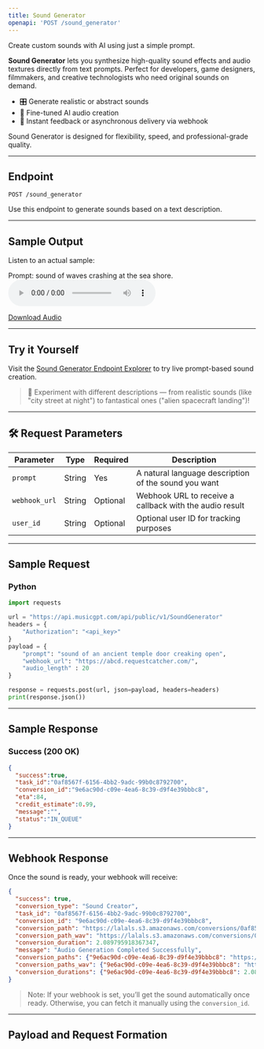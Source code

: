 ```yaml
---
title: Sound Generator
openapi: 'POST /sound_generator'
---
```


Create custom sounds with AI using just a simple prompt.

**Sound Generator** lets you synthesize high-quality sound effects and audio textures directly from text prompts. Perfect for developers, game designers, filmmakers, and creative technologists who need original sounds on demand.

- 🎛 Generate realistic or abstract sounds
- 🧠 Fine-tuned AI audio creation
- 🔁 Instant feedback or asynchronous delivery via webhook

Sound Generator is designed for flexibility, speed, and professional-grade quality.

---

## Endpoint

```http
POST /sound_generator
```

Use this endpoint to generate sounds based on a text description.

---

## Sample Output

Listen to an actual sample:

Prompt: sound of waves crashing at the sea shore.
<audio controls="1" controlslist="nodownload nofullscreen noremoteplayback" src="https://lalals.s3.amazonaws.com/conversions/0af8567f-6156-4bb2-9adc-99b0c8792700_sound.mp3">Your browser does not support the audio playback.</audio>

<a href="https://lalals.s3.amazonaws.com/conversions/0af8567f-6156-4bb2-9adc-99b0c8792700_sound.wav" target="_blank">Download Audio</a>

---

## Try it Yourself

Visit the [Sound Generator Endpoint Explorer](/api-documentation/endpoint/SoundGenerator) to try live prompt-based sound creation.

> 🚀 Experiment with different descriptions — from realistic sounds (like "city street at night") to fantastical ones ("alien spacecraft landing")!

---

## 🛠️ Request Parameters

| Parameter        | Type    | Required | Description                                             |
|------------------|---------|----------|---------------------------------------------------------|
| `prompt`         | String  | Yes      | A natural language description of the sound you want    |
| `webhook_url`    | String  | Optional | Webhook URL to receive a callback with the audio result |
| `user_id`        | String  | Optional | Optional user ID for tracking purposes                  |

---

## Sample Request

### Python
```python
import requests

url = "https://api.musicgpt.com/api/public/v1/SoundGenerator"
headers = {
    "Authorization": "<api_key>"
}
payload = {
    "prompt": "sound of an ancient temple door creaking open",
    "webhook_url": "https://abcd.requestcatcher.com/",
    "audio_length" : 20
}

response = requests.post(url, json=payload, headers=headers)
print(response.json())
```

---

## Sample Response

### Success (200 OK)
```json
{
  "success":true,
  "task_id":"0af8567f-6156-4bb2-9adc-99b0c8792700",
  "conversion_id":"9e6ac90d-c09e-4ea6-8c39-d9f4e39bbbc8",
  "eta":84,
  "credit_estimate":0.99,
  "message":"",
  "status":"IN_QUEUE"
}
```

---

## Webhook Response

Once the sound is ready, your webhook will receive:

```json
{
  "success": true, 
  "conversion_type": "Sound Creator", 
  "task_id": "0af8567f-6156-4bb2-9adc-99b0c8792700", 
  "conversion_id": "9e6ac90d-c09e-4ea6-8c39-d9f4e39bbbc8", 
  "conversion_path": "https://lalals.s3.amazonaws.com/conversions/0af8567f-6156-4bb2-9adc-99b0c8792700_sound.mp3", 
  "conversion_path_wav": "https://lalals.s3.amazonaws.com/conversions/0af8567f-6156-4bb2-9adc-99b0c8792700_sound.wav", 
  "conversion_duration": 2.089795918367347, 
  "message": "Audio Generation Completed Successfully", 
  "conversion_paths": {"9e6ac90d-c09e-4ea6-8c39-d9f4e39bbbc8": "https://lalals.s3.amazonaws.com/https://lalals.s3.amazonaws.com/conversions/0af8567f-6156-4bb2-9adc-99b0c8792700_sound.mp3"}, 
  "conversion_paths_wav": {"9e6ac90d-c09e-4ea6-8c39-d9f4e39bbbc8": "https://lalals.s3.amazonaws.com/https://lalals.s3.amazonaws.com/conversions/0af8567f-6156-4bb2-9adc-99b0c8792700_sound.wav"}, 
  "conversion_durations": {"9e6ac90d-c09e-4ea6-8c39-d9f4e39bbbc8": 2.089795918367347}
}
```

>  Note: If your webhook is set, you’ll get the sound automatically once ready. Otherwise, you can fetch it manually using the `conversion_id`.

---

## Payload and Request Formation

